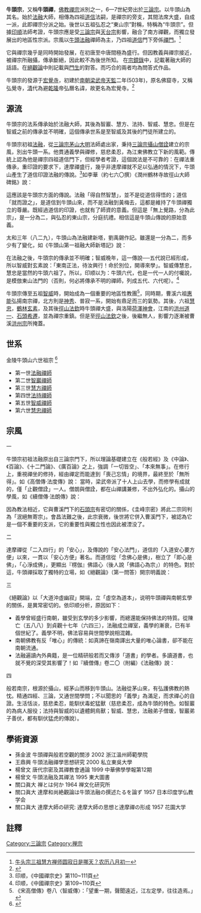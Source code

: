 {{佛教}}
'''牛頭宗'''，又稱'''牛頭禪'''，[[佛教|佛教]][[禪宗|禪宗]]派別之一，6—7世紀旁出於[[三論宗|三論宗]]。以牛頭山為其名。始於[[法融|法融]]大師，相傳為四祖[[道信|道信]]法嗣，是禪宗的旁支，其間法席大盛，自成一派，此即禪宗分派之始。後世以五祖弘忍之“東山宗”對稱，特稱為“牛頭宗”。但據[[印順|印順]]法師考證，牛頭宗應是受[[三論宗|三論宗]]與[[天台宗|天台宗]]影響，融合了南方禪觀，而獨立發展出的地區性宗派。宗風以[[牛頭法融|牛頭法融]]禪師為主，乃四祖[[道信|道信]]門下旁係[[禪門|禪門]]。<ref name="牛頭慧方禅师">[https://www.liaotuo.com/foxue/changshi/182066.html 牛头宗三祖慧方禅师圆寂日是哪天？农历八月初一]</ref>

它與禪宗幾乎是同時開始發展，在初唐至中唐間極為盛行。但因教義與禪宗接近，被禪宗所融攝，傳承斷絕，因此較不為後世所知。
在[[宗鏡錄|宗鏡錄]]中，記載著融大師的話語。在[[絕觀論|絕觀論]]中則記載與[[門生|門生]]的對答。而巧合的兩者均為問答式作品。

牛頭宗的發源于[[宏覺寺|宏覺寺]]，初建於[[南朝|南朝]][[梁武帝|梁武帝]][[天監|天監]]二年(503年)，原名佛窟寺，又稱弘覺寺，[[清|清]]代為避[[乾隆|乾隆]]帝弘曆名諱，故更名為宏覺寺。<ref name="">{{Cite web |url=https://www.niushoushan.net/CulturalGarden.html |title=牛头禅文化园 |access-date=2020-08-21 |archive-date=2020-08-21 |archive-url=https://web.archive.org/web/20200821010036/https://www.niushoushan.net/CulturalGarden.html |dead-url=no }}</ref>

==源流==
牛頭宗的法系傳承始於法融大師，其後為智巖、慧方、法持、智威、慧忠。但是在智威之前的傳承並不明確，這個傳承世系是至智威及其後的門徒所建立的。

牛頭宗初祖[[牛頭法融|法融]]，從[[三論宗|三論宗]][[茅山大明|茅山大明]]法師處出家，秉持[[三論宗|三論宗]][[攝山僧詮|攝山僧詮]]建立的宗風，別出牛頭一系。他貫通義學與禪修，慈悲柔忍，為江東佛教立下新的風範。傳統上認為他是禪宗四祖道信門下，但經學者考證，這個說法是不可靠的：在禪法重傳承，重印證的要求下，達摩禪盛行，幾乎非達摩禪就不足以弘通的情況下，牛頭山產生了道信印證法融的傳說。<ref>印顺，《中國禪宗史》第110~111頁</ref>如李華（約七六〇撰）《潤州鶴林寺故徑山大師碑銘》說：

{{cquote|初，達摩祖師傳法三世，至信大師。信大師門人達者曰融大師，居牛頭山，得自然智慧。信大師就而證之，且曰：七佛教戒諸三昧門，語有差別，義無差別。群生根器，各各不同，唯最上乘，攝而歸一。涼風既至，百實皆成。汝能總持，吾亦隨喜。由是無上覺路，分為此宗。<ref>《全唐文》，卷三二〇</ref>}}

這應該是牛頭宗方面的傳說。法融「得自然智慧」，並不是從道信得悟的；道信「就而證之」，是道信到牛頭山來，而不是法融到黃梅去，這都是維持了牛頭禪獨立的尊嚴。既經過道信的印證，也就有了師資的意義。但這是「無上覺路，分為此宗」，是一分為二，與弘忍的東山宗，分庭抗禮。相信這是牛頭山傳說的原始意義。

太和三年（八二九），牛頭山為法融建新塔，劉禹錫作記。雖還是一分為二，而多少有了變化，如《牛頭山第一祖融大師新塔記》說：

{{cquote|（達摩）東來中華，華人奉之為第一祖。又三傳至雙峰信公，雙峰廣其道而歧之：一為東山宗，能、秀、寂，其後也。一為牛頭宗，巖、持、威、鶴林、徑山，其後也。}}

{{cquote|貞觀中，雙峰過江，望牛頭，頓錫曰：此山有道氣，宜有得之者。乃東，果與（融）大師相遇。性合神契，至於無言，同躋智地，密付真印，揭立江左。<ref>《全唐文》，卷六〇六</ref>}}

在法融之後，牛頭宗的傳承並不明確；智威晚年，這一傳說──五代說已經形成，所以智威對玄素說：「東南正法，待汝興行！命於別位，開導來學」。智威傳慧忠，慧忠是當然的牛頭六祖了。所以，印顺以为：牛頭六代，也是一代一人的付囑說，是模倣東山法門的（否則，何必將傳承不明的禪師，列成五代、六代呢）。<ref>印顺，《中國禪宗史》第109~110頁</ref>

牛頭宗傳至五祖[[牛頭智威|智威]]時，開始成為一個重要的地區性教團<ref>《宋高僧傳》卷八〈智威傳〉：「望重一期，聲聞遠近，江左定學，往往造焉。」</ref>，同時期，曹溪六祖[[惠能|惠能]]弘揚南宗禪，北方則是[[神秀|神秀]]、普寂一系，開始有鼎足而三的氣勢。其後，六祖[[牛頭慧忠|慧忠]]，[[鶴林玄素|鶴林玄素]]，及其後[[徑山法欽|徑山法欽]]時牛頭禪大盛，與洛陽[[荷澤神會|荷澤神會]]，江南的[[馬祖道一|洪州道一]]、[[石頭希遷|石頭希遷]]，並為禪宗重鎮。但是至[[徑山法欽|徑山法欽]]之後，後繼無人，影響力逐漸被曹溪[[洪州宗|洪州宗]]所掩蓋。

==世系==
金陵牛頭山六世祖宗 <ref name="牛頭宗">{{Cite web |url=http://tripitaka.cbeta.org/T51n2076_004 |title=景德傳燈錄卷第四 |access-date=2020-08-21 |archive-date=2020-11-27 |archive-url=https://web.archive.org/web/20201127210644/http://tripitaka.cbeta.org/T51n2076_004 |dead-url=no }}</ref>

* 第一世[[法融禪師|法融禪師]]
* 第二世[[智巖禪師|智巖禪師]]
* 第三世[[慧方禪師|慧方禪師]]
* 第四世[[法持禪師|法持禪師]]
* 第五世[[智威禪師|智威禪師]]
* 第六世[[慧忠禪師|慧忠禪師]]

==宗風==
;一
牛頭宗初祖法融原出自三論宗門下，所以理論基礎建立在《般若經》及《中論》、《百論》、《十二門論》、《廣百論》之上，強調「一切皆空」、「本來無事」。在修行上，重視禪坐的修持，經由禪定而能達到「喪己忘情」的境界，最終至於「無所得」。如《高僧傳·法度傳》說：
{{quote|「朗，本遼東人。為性廣學，思力該普，凡厥經律，皆能講說。華嚴、三論，最所命家。今上（梁武帝）深見器重，敕諸義士受業於山」。<ref>大正·五〇·三八〇下</ref>}}
當時，梁武帝派了十人上山去學，而修學有成就的，僅「止觀僧詮」一人。僧朗與僧詮，都在山禪講兼修，不出外弘化的。攝山的學風，如《續僧傳·法朗傳》說：
{{quote|「初攝山僧詮，受業朗公，玄旨所明，唯存中觀。自非心會析理，何能契此清言！而頓跡幽林，禪味相得。及後四公（朗、勇、辯、布）往赴，三業資承；爰初誓不涉言，及久乃為敷演。故詮公命曰：此法精妙，識者能行，無使出房，輒有開示。故經云：計我見者，莫說此經。深樂法者，不為多說。良由藥病有以，不可徒行」。<ref>大正·五〇·四七七下</ref>}}

因為教法相近，它與曹溪門下的[[石頭宗|石頭宗]]有密切的關係，《圭峰宗密》將此二宗同判為「泯絕無寄宗」。會昌法難之後，此宗衰微，後世將它併入曹溪門下，被認為它是一個不重要的支派，它的重要性與獨立性也因此被湮没了。

;二
達摩禪從「二入四行」的「安心」，及傳說的「安心法門」，道信的「入道安心要方便」以來，一貫以「安心方便」著名。而道信從「念佛心是佛」，樹立了「即心是佛」，「心淨成佛」，更顯出『楞伽』佛語心（後人說「佛語心為宗」）的特色。對於這，牛頭禪採取了獨特的立場，如《絕觀論》（第一問答）開宗明義說：
{{quote|
:「問曰：云何名心？云何安心」？
:「答曰：汝不須立心，亦不須強安，可謂安矣」！}}

;三
《絕觀論》以「大道沖虛幽寂」開端，立「虛空為道本」，说明牛頭禪與南朝玄學的關係，是異常密切的。依印顺分析，原因如下：
*義學曾經盛行南朝，雖受到玄學的多少影響，而總還能保持佛法的特質。從陳亡（五八八）到貞觀十七年（六四三），法融成立禪室，義學的漸衰，已有半個世紀了。義學不明，佛法容易與世間學說相混雜。
*南朝佛教有反「唯心」的傳統：如真諦在嶺南譯出大量的唯心論書，卻不能在南朝流通。
*法融遍讀內外典籍，是一位精研般若而又傳涉「道書」的學者。多讀道書，也就不覺的深受其影響了！如『續僧傳』卷二〇（附編）《法融傳》說：
{{quote|
:「（法融）年十九，翰林文典，探索將盡」。
:「丹陽牛頭山佛窟寺，有七藏經畫：一、佛經，二、道書，三、佛經史，四、俗經史，五、醫力圖符。……內外尋閱，不謝昏曉，因循八年，抄略粗畢」。<ref>大正·五〇·六〇三下─六〇四中</ref>
:「虛空為道本」：這裡的「虛空」，是（性）空、空性、空寂、寂滅的別名，如經說：「如來法身畢，竟寂寞猶如虛空」。「道」，原是玄學的主題，是不落於名言、心思的。凡言說所及的，心思所及的一切相對（佛法中稱為「二」）法，都不等於道，道是超越一切而不可思議的。玄學說道「以無為本」，在佛法，應該說：「虛空為道本」。}}

;四
般若南宗，根源於攝山，經茅山而移到牛頭山。法融從茅山來，有弘護佛教的熱忱。精通四經、三論，又通世間學問；不以聞思的「義學」為滿足，而求禪心的自證。生活恬淡，慈悲柔忍，能馴伏毒蛇猛獸（慈悲柔忍，成為牛頭的特色。如智巖的為病人服役；法持與智威的以遺體飼鳥獸；智威、慧忠，法融弟子僧瑗，智巖弟子善伏，都有馴伏猛虎的傳說）。

==學術資源==
*孫金波 牛頭禪與般若空觀的關涉 2002 浙江溫州師範學院
*王鼎興 牛頭法融禪學思想研究 2000 私立東吳大學
*楊曾文 唐代宗密及其禪教會通論 1999 中華佛學學報第12期
*楊曾文 牛頭法融及其禪法 1995 東大圖書
*關口眞大 禅とは何か 1964 禅文化研究所
*關口眞大 達摩和尚絶觀論は牛頭法融の撰述たるを論ず 1957 日本印度学仏教学会
*關口眞大 達摩大師の研究: 達摩大師の思想と達摩禪の形成 1957 花園大学

==註釋==
<div class="references-small">
<references />
</div>

{{禪宗}}
[[Category:三論宗|Category:三論宗]]
[[Category:禅宗|Category:禅宗]]